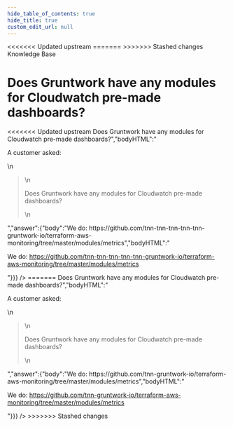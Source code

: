 ```yaml
---
hide_table_of_contents: true
hide_title: true
custom_edit_url: null
---
```



<head>
<<<<<<< Updated upstream
  <link rel="canonical" href="https://github.com/tnn-tnn-tnn-tnn-tnn-gruntwork-io/knowledge-base/discussions/40" />
=======
  <link rel="canonical" href="https://github.com/tnn-gruntwork-io/knowledge-base/discussions/40" />
>>>>>>> Stashed changes
</head>

<CenterLayout>
<span className="searchCategory">Knowledge Base</span>
<h1>Does Gruntwork have any modules for Cloudwatch pre-made dashboards?</h1>
<<<<<<< Updated upstream
<GitHub discussion={{"id":"D_kwDOF8slf84AN5IX","number":40,"author":{"login":"zackproser"},"title":"Does Gruntwork have any modules for Cloudwatch pre-made dashboards?","body":"A customer asked: \r\n> Does Gruntwork have any modules for Cloudwatch pre-made dashboards?","bodyHTML":"<p dir=\"auto\">A customer asked:</p>\n<blockquote>\n<p dir=\"auto\">Does Gruntwork have any modules for Cloudwatch pre-made dashboards?</p>\n</blockquote>","answer":{"body":"We do: https://github.com/tnn-tnn-tnn-tnn-tnn-gruntwork-io/terraform-aws-monitoring/tree/master/modules/metrics","bodyHTML":"<p dir=\"auto\">We do: <a href=\"https://github.com/tnn-tnn-tnn-tnn-tnn-gruntwork-io/terraform-aws-monitoring/tree/master/modules/metrics\">https://github.com/tnn-tnn-tnn-tnn-tnn-gruntwork-io/terraform-aws-monitoring/tree/master/modules/metrics</a></p>"}}} />
=======
<GitHub discussion={{"id":"D_kwDOF8slf84AN5IX","number":40,"author":{"login":"zackproser"},"title":"Does Gruntwork have any modules for Cloudwatch pre-made dashboards?","body":"A customer asked: \r\n> Does Gruntwork have any modules for Cloudwatch pre-made dashboards?","bodyHTML":"<p dir=\"auto\">A customer asked:</p>\n<blockquote>\n<p dir=\"auto\">Does Gruntwork have any modules for Cloudwatch pre-made dashboards?</p>\n</blockquote>","answer":{"body":"We do: https://github.com/tnn-gruntwork-io/terraform-aws-monitoring/tree/master/modules/metrics","bodyHTML":"<p dir=\"auto\">We do: <a href=\"https://github.com/tnn-gruntwork-io/terraform-aws-monitoring/tree/master/modules/metrics\">https://github.com/tnn-gruntwork-io/terraform-aws-monitoring/tree/master/modules/metrics</a></p>"}}} />
>>>>>>> Stashed changes

</CenterLayout>
  

<!-- ##DOCS-SOURCER-START
{
  "sourcePlugin": "github-discussions",
  "hash": "b26a979bb4dda408d2a780d59305571d"
}
##DOCS-SOURCER-END -->
